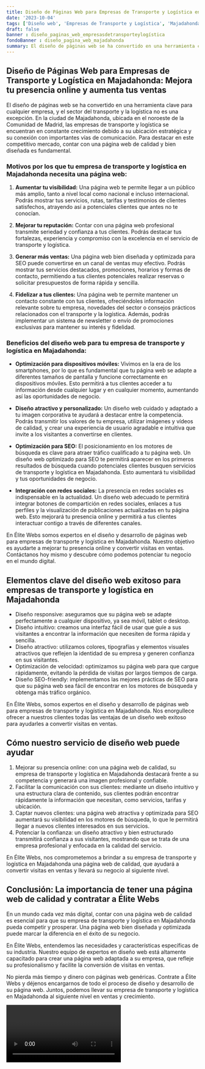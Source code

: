 ```yaml
---
title: Diseño de Páginas Web para Empresas de Transporte y Logística en Majadahonda
date: '2023-10-04'
tags: ['Diseño web', 'Empresas de Transporte y Logística', 'Majadahonda']
draft: false
banner : diseño_paginas_web_empresasdetransporteylogística
fondoBanner : diseño_pagina_web_majadahonda
summary: El diseño de páginas web se ha convertido en una herramienta clave para cualquier empresa, y el sector del transporte y la logística no es una excepción. En la ciudad de Majadahonda, ubicada en el noroeste de la Comunidad de Madrid, las empresas de transporte y logística se encuentran en constante crecimiento debido a su ubicación estratégica y su conexión con importantes vías de comunicación. Para destacar en este competitivo mercado, contar con una página web de calidad y bien diseñada es fundamental.
---
```


## Diseño de Páginas Web para Empresas de Transporte y Logística en Majadahonda: Mejora tu presencia online y aumenta tus ventas

El diseño de páginas web se ha convertido en una herramienta clave para cualquier empresa, y el sector del transporte y la logística no es una excepción. En la ciudad de Majadahonda, ubicada en el noroeste de la Comunidad de Madrid, las empresas de transporte y logística se encuentran en constante crecimiento debido a su ubicación estratégica y su conexión con importantes vías de comunicación. Para destacar en este competitivo mercado, contar con una página web de calidad y bien diseñada es fundamental.

### Motivos por los que tu empresa de transporte y logística en Majadahonda necesita una página web:

1. **Aumentar tu visibilidad:** Una página web te permite llegar a un público más amplio, tanto a nivel local como nacional e incluso internacional. Podrás mostrar tus servicios, rutas, tarifas y testimonios de clientes satisfechos, atrayendo así a potenciales clientes que antes no te conocían.

2. **Mejorar tu reputación:** Contar con una página web profesional transmite seriedad y confianza a tus clientes. Podrás destacar tus fortalezas, experiencia y compromiso con la excelencia en el servicio de transporte y logística.

3. **Generar más ventas:** Una página web bien diseñada y optimizada para SEO puede convertirse en un canal de ventas muy efectivo. Podrás mostrar tus servicios destacados, promociones, horarios y formas de contacto, permitiendo a tus clientes potenciales realizar reservas o solicitar presupuestos de forma rápida y sencilla.

4. **Fidelizar a tus clientes:** Una página web te permite mantener un contacto constante con tus clientes, ofreciéndoles información relevante sobre tu empresa, novedades del sector o consejos prácticos relacionados con el transporte y la logística. Además, podrás implementar un sistema de newsletter o envío de promociones exclusivas para mantener su interés y fidelidad.

### Beneficios del diseño web para tu empresa de transporte y logística en Majadahonda:

- **Optimización para dispositivos móviles:** Vivimos en la era de los smartphones, por lo que es fundamental que tu página web se adapte a diferentes tamaños de pantalla y funcione correctamente en dispositivos móviles. Esto permitirá a tus clientes acceder a tu información desde cualquier lugar y en cualquier momento, aumentando así las oportunidades de negocio.

- **Diseño atractivo y personalizado:** Un diseño web cuidado y adaptado a tu imagen corporativa te ayudará a destacar entre la competencia. Podrás transmitir los valores de tu empresa, utilizar imágenes y vídeos de calidad, y crear una experiencia de usuario agradable e intuitiva que invite a los visitantes a convertirse en clientes.

- **Optimización para SEO:** El posicionamiento en los motores de búsqueda es clave para atraer tráfico cualificado a tu página web. Un diseño web optimizado para SEO te permitirá aparecer en los primeros resultados de búsqueda cuando potenciales clientes busquen servicios de transporte y logística en Majadahonda. Esto aumentará tu visibilidad y tus oportunidades de negocio.

- **Integración con redes sociales:** La presencia en redes sociales es indispensable en la actualidad. Un diseño web adecuado te permitirá integrar botones de compartición en redes sociales, enlaces a tus perfiles y la visualización de publicaciones actualizadas en tu página web. Esto mejorará tu presencia online y permitirá a tus clientes interactuar contigo a través de diferentes canales.

En Élite Webs somos expertos en el diseño y desarrollo de páginas web para empresas de transporte y logística en Majadahonda. Nuestro objetivo es ayudarte a mejorar tu presencia online y convertir visitas en ventas. Contáctanos hoy mismo y descubre cómo podemos potenciar tu negocio en el mundo digital.

<GifSeo />

<Cta />

## Elementos clave del diseño web exitoso para empresas de transporte y logística en Majadahonda

- Diseño responsive: aseguramos que su página web se adapte perfectamente a cualquier dispositivo, ya sea móvil, tablet o desktop.
- Diseño intuitivo: creamos una interfaz fácil de usar que guíe a sus visitantes a encontrar la información que necesiten de forma rápida y sencilla.
- Diseño atractivo: utilizamos colores, tipografías y elementos visuales atractivos que reflejen la identidad de su empresa y generen confianza en sus visitantes.
- Optimización de velocidad: optimizamos su página web para que cargue rápidamente, evitando la pérdida de visitas por largos tiempos de carga.
- Diseño SEO-friendly: implementamos las mejores prácticas de SEO para que su página web sea fácil de encontrar en los motores de búsqueda y obtenga más tráfico orgánico.

En Élite Webs, somos expertos en el diseño y desarrollo de páginas web para empresas de transporte y logística en Majadahonda. Nos enorgullece ofrecer a nuestros clientes todas las ventajas de un diseño web exitoso para ayudarles a convertir visitas en ventas.

## Cómo nuestro servicio de diseño web puede ayudar

1. Mejorar su presencia online: con una página web de calidad, su empresa de transporte y logística en Majadahonda destacará frente a su competencia y generará una imagen profesional y confiable.
2. Facilitar la comunicación con sus clientes: mediante un diseño intuitivo y una estructura clara de contenido, sus clientes podrán encontrar rápidamente la información que necesitan, como servicios, tarifas y ubicación.
3. Captar nuevos clientes: una página web atractiva y optimizada para SEO aumentará su visibilidad en los motores de búsqueda, lo que le permitirá llegar a nuevos clientes interesados en sus servicios.
4. Potenciar la confianza: un diseño atractivo y bien estructurado transmitirá confianza a sus visitantes, mostrando que se trata de una empresa profesional y enfocada en la calidad del servicio.

En Élite Webs, nos comprometemos a brindar a su empresa de transporte y logística en Majadahonda una página web de calidad, que ayudará a convertir visitas en ventas y llevará su negocio al siguiente nivel.

## Conclusión: La importancia de tener una página web de calidad y contratar a Élite Webs

En un mundo cada vez más digital, contar con una página web de calidad es esencial para que su empresa de transporte y logística en Majadahonda pueda competir y prosperar. Una página web bien diseñada y optimizada puede marcar la diferencia en el éxito de su negocio.

En Élite Webs, entendemos las necesidades y características específicas de su industria. Nuestro equipo de expertos en diseño web está altamente capacitado para crear una página web adaptada a su empresa, que refleje su profesionalismo y facilite la conversión de visitas en ventas.

No pierda más tiempo y dinero con páginas web genéricas. Contrate a Élite Webs y déjenos encargarnos de todo el proceso de diseño y desarrollo de su página web. Juntos, podemos llevar su empresa de transporte y logística en Majadahonda al siguiente nivel en ventas y crecimiento.

<Video />

<CtaBot job='Empresas de Transporte y Logística' city='Majadahonda'/>

<Gmaps query='Majadahonda+españa+maps' />